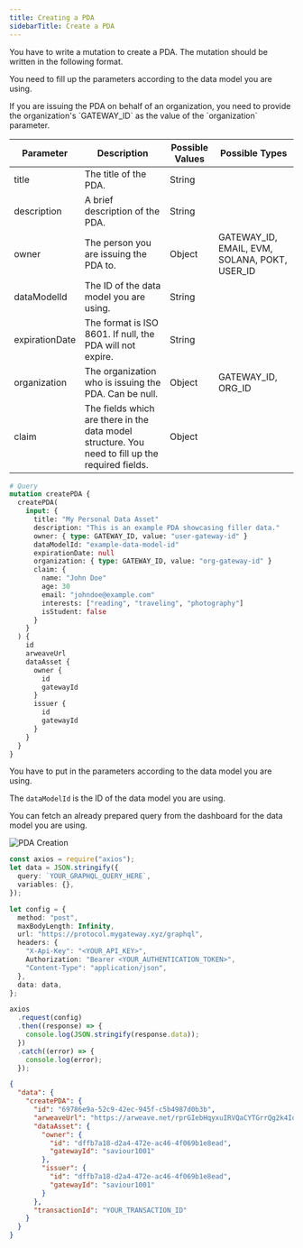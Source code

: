 ```yaml
---
title: Creating a PDA
sidebarTitle: Create a PDA
---
```


You have to write a mutation to create a PDA. The mutation should be written in the following format.

You need to fill up the parameters according to the data model you are using.

<Check>
  If you are issuing the PDA on behalf of an organization, you need to provide
  the organization's `GATEWAY_ID` as the value of the `organization` parameter.
</Check>

| Parameter      | Description                                                                                      | Possible Values | Possible Types                                |
| -------------- | ------------------------------------------------------------------------------------------------ | --------------- | --------------------------------------------- |
| title          | The title of the PDA.                                                                            | String          |                                               |
| description    | A brief description of the PDA.                                                                  | String          |                                               |
| owner          | The person you are issuing the PDA to.                                                           | Object          | GATEWAY_ID, EMAIL, EVM, SOLANA, POKT, USER_ID |
| dataModelId    | The ID of the data model you are using.                                                          | String          |                                               |
| expirationDate | The format is ISO 8601. If null, the PDA will not expire.                                        | String          |                                               |
| organization   | The organization who is issuing the PDA. Can be null.                                            | Object          | GATEWAY_ID, ORG_ID                            |
| claim          | The fields which are there in the data model structure. You need to fill up the required fields. | Object          |                                               |

```graphql
# Query
mutation createPDA {
  createPDA(
    input: {
      title: "My Personal Data Asset"
      description: "This is an example PDA showcasing filler data."
      owner: { type: GATEWAY_ID, value: "user-gateway-id" }
      dataModelId: "example-data-model-id"
      expirationDate: null
      organization: { type: GATEWAY_ID, value: "org-gateway-id" }
      claim: {
        name: "John Doe"
        age: 30
        email: "johndoe@example.com"
        interests: ["reading", "traveling", "photography"]
        isStudent: false
      }
    }
  ) {
    id
    arweaveUrl
    dataAsset {
      owner {
        id
        gatewayId
      }
      issuer {
        id
        gatewayId
      }
    }
  }
}
```

You have to put in the parameters according to the data model you are using.

The `dataModelId` is the ID of the data model you are using.

You can fetch an already prepared query from the dashboard for the data model you are using.

<img src="/assets/api-assets/pda-creation.png" alt="PDA Creation" />

<RequestExample>

```ts Node.js
const axios = require("axios");
let data = JSON.stringify({
  query: `YOUR_GRAPHQL_QUERY_HERE`,
  variables: {},
});

let config = {
  method: "post",
  maxBodyLength: Infinity,
  url: "https://protocol.mygateway.xyz/graphql",
  headers: {
    "X-Api-Key": "<YOUR_API_KEY>",
    Authorization: "Bearer <YOUR_AUTHENTICATION_TOKEN>",
    "Content-Type": "application/json",
  },
  data: data,
};

axios
  .request(config)
  .then((response) => {
    console.log(JSON.stringify(response.data));
  })
  .catch((error) => {
    console.log(error);
  });
```

</RequestExample>

<ResponseExample>

```json
{
  "data": {
    "createPDA": {
      "id": "69786e9a-52c9-42ec-945f-c5b4987d0b3b",
      "arweaveUrl": "https://arweave.net/rprGIebHqyxuIRVQaCYTGrrQg2k4Io8vXP7kNOOZC68",
      "dataAsset": {
        "owner": {
          "id": "dffb7a18-d2a4-472e-ac46-4f069b1e8ead",
          "gatewayId": "saviour1001"
        },
        "issuer": {
          "id": "dffb7a18-d2a4-472e-ac46-4f069b1e8ead",
          "gatewayId": "saviour1001"
        }
      },
      "transactionId": "YOUR_TRANSACTION_ID"
    }
  }
}
```

</ResponseExample>

<script>console.log("Hello world!")</script>
